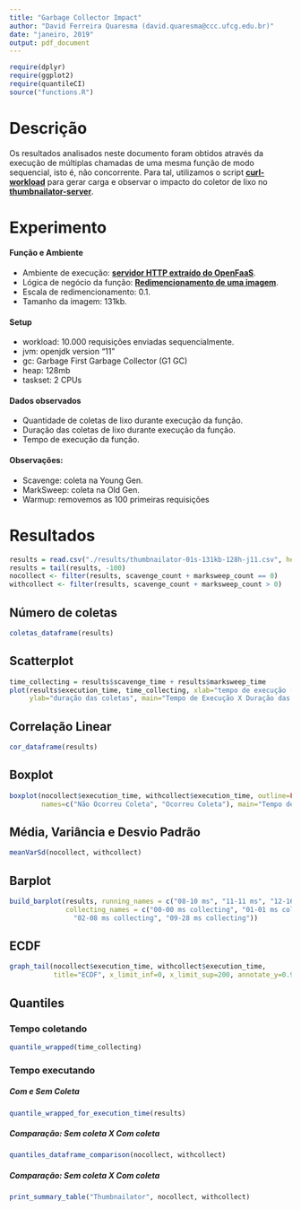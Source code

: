 ```yaml
---
title: "Garbage Collector Impact"
author: "David Ferreira Quaresma (david.quaresma@ccc.ufcg.edu.br)"
date: "janeiro, 2019"
output: pdf_document
---
```


```r
require(dplyr)
require(ggplot2)
require(quantileCI)
source("functions.R")
```

# Descrição
Os resultados analisados neste documento foram obtidos através da execução de múltiplas chamadas de uma mesma função de modo sequencial, isto é, não concorrente. Para tal, utilizamos o script [**curl-workload**](https://github.com/dfquaresma/pibic-faas/blob/master/analysis/curl-workload.sh) para gerar carga e observar o impacto do coletor de lixo no [**thumbnailator-server**](https://github.com/dfquaresma/pibic-faas/tree/master/functions/thumbnailator/thumbnailator-server-maven).

# Experimento
#### Função e Ambiente
- Ambiente de execução: [**servidor HTTP extraído do OpenFaaS**](https://github.com/dfquaresma/pibic-faas/blob/master/http-servers/thumbnailator-server-maven/src/main/java/com/thumbnailator/server/App.java).
- Lógica de negócio da função: [**Redimencionamento de uma imagem**](https://github.com/dfquaresma/pibic-faas/blob/master/http-servers/thumbnailator-server-maven/src/main/java/com/thumbnailator/function/Handler.java).
- Escala de redimencionamento: 0.1.
- Tamanho da imagem: 131kb.

#### Setup
- workload: 10.000 requisições enviadas sequencialmente.
- jvm: openjdk version "11"
- gc:  Garbage First Garbage Collector (G1 GC) 
- heap: 128mb
- taskset: 2 CPUs

#### Dados observados 
- Quantidade de coletas de lixo durante execução da função.
- Duração das coletas de lixo durante execução da função.
- Tempo de execução da função.

#### Observações:
- Scavenge: coleta na Young Gen.
- MarkSweep: coleta na Old Gen.
- Warmup: removemos as 100 primeiras requisições

# Resultados
```r
results = read.csv("./results/thumbnailator-01s-131kb-128h-j11.csv", header=T, dec=".")
results = tail(results, -100)
nocollect <- filter(results, scavenge_count + marksweep_count == 0)
withcollect <- filter(results, scavenge_count + marksweep_count > 0)
```

## Número de coletas
```r
coletas_dataframe(results)
```

## Scatterplot
```r
time_collecting = results$scavenge_time + results$marksweep_time
plot(results$execution_time, time_collecting, xlab="tempo de execução (ms)",
     ylab="duração das coletas", main="Tempo de Execução X Duração das Coletas")
```

## Correlação Linear
```r
cor_dataframe(results)
```

## Boxplot
```r
boxplot(nocollect$execution_time, withcollect$execution_time, outline=FALSE,
        names=c("Não Ocorreu Coleta", "Ocorreu Coleta"), main="Tempo de execução")
```

## Média, Variância e Desvio Padrão
```r
meanVarSd(nocollect, withcollect)
```

## Barplot
```r
build_barplot(results, running_names = c("08-10 ms", "11-11 ms", "12-16 ms", "17-197 ms"),
              collecting_names = c("00-00 ms collecting", "01-01 ms collecting",
                "02-08 ms collecting", "09-28 ms collecting"))
```

## ECDF
```r
graph_tail(nocollect$execution_time, withcollect$execution_time,
           title="ECDF", x_limit_inf=0, x_limit_sup=200, annotate_y=0.90)
```

## Quantiles
### Tempo coletando
```r
quantile_wrapped(time_collecting)
```

### Tempo executando 
##### Com e Sem Coleta
```r
quantile_wrapped_for_execution_time(results)
```

##### Comparação: Sem coleta X Com coleta
```r
quantiles_dataframe_comparison(nocollect, withcollect)
```

##### Comparação: Sem coleta X Com coleta
```r
print_summary_table("Thumbnailator", nocollect, withcollect)
```
